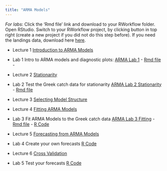 ```yaml
---
title: "ARMA Models"
---
```


*For labs*: Click the 'Rmd file' link and download to your RWorkflow folder.  Open RStudio.  Switch to your RWorkflow project, by clicking button in top right (create a new project if you did not do this step before).  If you need the landings data, download here [here](https://fish-forecast.github.io/Catch-Forecasting-INCOIS/landings.RData).

- Lecture 1 [Introduction to ARMA Models](Forecasting_3-1_-_ARMA_Intro.html)

- Lab 1 Intro to ARMA models and diagnostic plots: [ARMA Lab 1](ARMA Lab 1.html) - [Rmd file](Labs/ARMA Lab 1.Rmd) - 

- Lecture 2 [Stationarity](Forecasting_3-2_-_ARMA_Stationarity.html)

- Lab 2 Test the Greek catch data for stationarity [ARMA Lab 2 Stationarity](ARMA Lab 2 Stationarity.html) - [Rmd file](Labs/ARMA Lab 2 Stationarity.Rmd)

- Lecture 3 [Selecting Model Structure](Forecasting_3-3_-_ARMA_Model_Structure.html)

- Lecture 4 [Fitting ARMA Models](Forecasting_3-4_-_ARMA_Fitting_Models.html)

- Lab 3 Fit ARMA Models to the Greek catch data  [ARMA Lab 3 Fitting](ARMA Lab 3 Fitting.html) - [Rmd file](Labs/ARMA Lab 3 Fitting.Rmd) - [R Code](Labs/R/Forecasting 3-4 - ARMA Fitting Models.R)

- Lecture 5 [Forecasting from ARMA Models](Forecasting_3-5_-_ARMA_Forecasting.html)

- Lab 4 Create your own forecasts [R Code](Labs/R/Forecasting 3-5 - ARMA Forecasting.R)

- Lecture 6 [Cross Validation](Forecasting_3-6_-_ARMA_Performance.html)

- Lab 5 Test your forecasts [R Code](Labs/R/Forecasting 3-6 - ARMA Performance.R)
